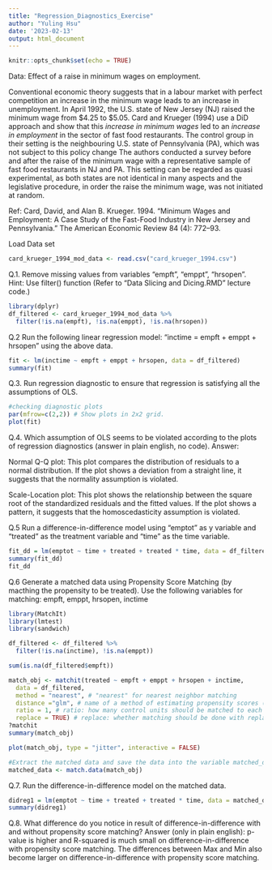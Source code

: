 ```yaml
---
title: "Regression_Diagnostics_Exercise"
author: "Yuling Hsu"
date: '2023-02-13'
output: html_document
---
```


```r
knitr::opts_chunk$set(echo = TRUE)
```


Data: Effect of a raise in minimum wages on employment.

Conventional economic theory suggests that in a labour market with perfect competition an increase in the minimum wage leads to an increase in unemployment. In April 1992, the U.S. state of New Jersey (NJ) raised the minimum wage from \$4.25 to \$5.05. Card and Krueger (1994) use a DiD approach and show that this *increase in minimum wages* led to an *increase in employment* in the sector of fast food restaurants. The control group in their setting is the neighbouring U.S. state of Pennsylvania (PA), which was not subject to this policy change The authors conducted a survey before and after the raise of the minimum wage with a representative sample of fast food restaurants in NJ and PA. This setting can be regarded as quasi experimental, as both states are not identical in many aspects and the legislative procedure, in order the raise the minimum wage, was not initiated at random.

Ref: Card, David, and Alan B. Krueger. 1994. “Minimum Wages and Employment: A Case Study of the Fast-Food Industry in New Jersey and Pennsylvania.” The American Economic Review 84 (4): 772–93.

Load Data set
```r
card_krueger_1994_mod_data <- read.csv("card_krueger_1994.csv")
```

Q.1. Remove missing values from variables "empft", "emppt", "hrsopen".
Hint: Use filter() function (Refer to "Data Slicing and Dicing.RMD" lecture code.)
```r
library(dplyr)
df_filtered <- card_krueger_1994_mod_data %>% 
  filter(!is.na(empft), !is.na(emppt), !is.na(hrsopen))
```

Q.2 Run the following linear regression model: "inctime = empft + emppt + hrsopen" using the above data.
```r
fit <- lm(inctime ~ empft + emppt + hrsopen, data = df_filtered)
summary(fit)
```

Q.3. Run regression diagnostic to ensure that regression is satisfying all the assumptions of OLS.
```r
#checking diagnostic plots
par(mfrow=c(2,2)) # Show plots in 2x2 grid.
plot(fit)
```

Q.4. Which assumption of OLS seems to be violated according to the plots of regression diagnostics (answer in plain english, no code).
Answer: 

Normal Q-Q plot: This plot compares the distribution of residuals to a normal distribution. If the plot shows a deviation from a straight line, it suggests that the normality assumption is violated.

Scale-Location plot: This plot shows the relationship between the square root of the standardized residuals and the fitted values. If the plot shows a pattern, it suggests that the homoscedasticity assumption is violated.

Q.5 Run a difference-in-difference model using "emptot" as y variable and "treated" as the treatment variable and "time" as the time variable. 
```r
fit_dd = lm(emptot ~ time + treated + treated * time, data = df_filtered)
summary(fit_dd)
fit_dd
```

Q.6 Generate a matched data using Propensity Score Matching (by macthing the propensity to be treated). Use the following variables for matching: empft, emppt, hrsopen, inctime
```r
library(MatchIt)
library(lmtest)
library(sandwich)

df_filtered <- df_filtered %>% 
  filter(!is.na(inctime), !is.na(emppt))

sum(is.na(df_filtered$empft))

match_obj <- matchit(treated ~ empft + emppt + hrsopen + inctime,
  data = df_filtered, 
  method = "nearest", # "nearest" for nearest neighbor matching
  distance ="glm", # name of a method of estimating propensity scores (e.g., "glm")
  ratio = 1, # ratio: how many control units should be matched to each treated unit 
  replace = TRUE) # replace: whether matching should be done with replacement (TRUE)
?matchit
summary(match_obj)

plot(match_obj, type = "jitter", interactive = FALSE)

#Extract the matched data and save the data into the variable matched_data
matched_data <- match.data(match_obj)
```

Q.7. Run the difference-in-difference model on the matched data.
```r
didreg1 = lm(emptot ~ time + treated + treated * time, data = matched_data)
summary(didreg1)
```

Q.8. What difference do you notice in result of difference-in-difference with and without propensity score matching?
Answer (only in plain english): 
p-value is higher and R-squared is much small on difference-in-difference with propensity score matching. The differences between Max and Min also become larger on difference-in-difference with propensity score matching.
